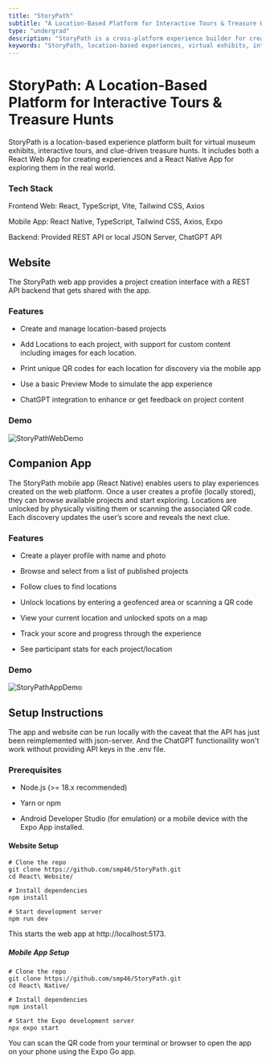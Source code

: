 ```yaml
---
title: "StoryPath"
subtitle: "A Location-Based Platform for Interactive Tours & Treasure Hunts"
type: "undergrad"
description: "StoryPath is a cross-platform experience builder for creating location-based virtual museum exhibits, clue-driven treasure hunts, and interactive tours. Built with React, React Native, and Expo."
keywords: "StoryPath, location-based experiences, virtual exhibits, interactive tours, treasure hunt app, React, React Native, Expo, Tailwind CSS, ChatGPT API, geolocation app, QR code scavenger hunt"
---
```


# StoryPath: A Location-Based Platform for Interactive Tours & Treasure Hunts
StoryPath is a location-based experience platform built for virtual museum exhibits, interactive tours, and clue-driven treasure hunts. It includes both a React Web App for creating experiences and a React Native App for exploring them in the real world.

### Tech Stack

Frontend Web: React, TypeScript, Vite, Tailwind CSS, Axios

Mobile App: React Native, TypeScript, Tailwind CSS, Axios, Expo

Backend: Provided REST API or local JSON Server, ChatGPT API

## Website

The StoryPath web app provides a project creation interface with a REST API backend that gets shared with the app.

### Features

- Create and manage location-based projects

- Add Locations to each project, with support for custom content including images for each location.

- Print unique QR codes for each location for discovery via the mobile app

- Use a basic Preview Mode to simulate the app experience

- ChatGPT integration to enhance or get feedback on project content

### Demo

![StoryPathWebDemo](https://github.com/user-attachments/assets/d7c71fcb-fd59-46c4-b584-7867e1965597)

## Companion App

The StoryPath mobile app (React Native) enables users to play experiences created on the web platform. Once a user creates a profile (locally stored), they can browse available projects and start exploring. Locations are unlocked by physically visiting them or scanning the associated QR code. Each discovery updates the user’s score and reveals the next clue.

### Features

- Create a player profile with name and photo

- Browse and select from a list of published projects

- Follow clues to find locations

- Unlock locations by entering a geofenced area or scanning a QR code

- View your current location and unlocked spots on a map

- Track your score and progress through the experience

- See participant stats for each project/location

### Demo

![StoryPathAppDemo](https://github.com/user-attachments/assets/94144a5b-f2a2-4321-a30c-022be1a87f14)


## Setup Instructions

The app and website *can* be run locally with the caveat that the API has just been reimplemented with json-server. And the ChatGPT functionaility won't work without providing API keys in the .env file.

### Prerequisites

- Node.js (>= 18.x recommended)

- Yarn or npm

- Android Developer Studio (for emulation) or a mobile device with the Expo App installed.

#### Website Setup
```
# Clone the repo
git clone https://github.com/smp46/StoryPath.git
cd React\ Website/ 

# Install dependencies
npm install

# Start development server
npm run dev
```
This starts the web app at http://localhost:5173.

##### Mobile App Setup
```
# Clone the repo
git clone https://github.com/smp46/StoryPath.git
cd React\ Native/               

# Install dependencies
npm install

# Start the Expo development server
npx expo start
```
You can scan the QR code from your terminal or browser to open the app on your phone using the Expo Go app.
